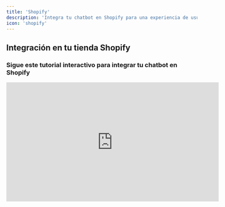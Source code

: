 ```yaml
---
title: 'Shopify'
description: 'Integra tu chatbot en Shopify para una experiencia de usuario fluida.'
icon: 'shopify'
---
```

## Integración en tu tienda Shopify

### Sigue este tutorial interactivo para integrar tu chatbot en Shopify
<iframe
        width="560"
  height="315"
 src="https://demo.arcade.software/Xp2P6oBV6d0dplANSnP1?embed&embed_mobile=inline&embed_desktop=inline&show_copy_link=true"
  title="YouTube video player"
  frameborder="0"
  allow="accelerometer; autoplay; clipboard-write; encrypted-media; gyroscope; picture-in-picture"
  allowfullscreen
      >
      </iframe>
